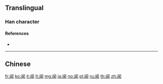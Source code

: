 {{character info/new}}
{{also|聞}}
==Translingual==

===Han character===
{{Han char|rn=169|rad=门|as=06|sn=9|four=|canj=LSSJ|ids=⿵门耳}}

====References====
* {{Han ref|kx=1343.121|hdz=74295.010|uh=95FB|ud=38395}}

----

==Chinese==
{{zh-see|聞}}

[[fr:闻]]
[[ko:闻]]
[[it:闻]]
[[lt:闻]]
[[mg:闻]]
[[ja:闻]]
[[no:闻]]
[[pl:闻]]
[[ru:闻]]
[[th:闻]]
[[zh:闻]]